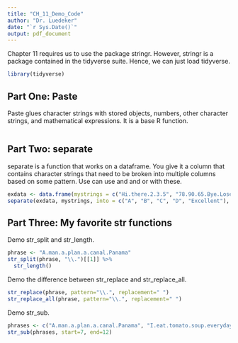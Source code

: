 ---
title: "CH_11_Demo_Code"
author: "Dr. Luedeker"
date: "`r Sys.Date()`"
output: pdf_document
---

Chapter 11 requires us to use the package stringr.  However, stringr is a package contained in the tidyverse suite.  Hence, we can just load tidyverse.

```{r message=FALSE, warning=FALSE}
library(tidyverse)
```

## Part One: Paste

Paste glues character strings with stored objects, numbers, other character strings, and mathematical expressions.  It is a base R function.

```{r}

```

## Part Two: separate

separate is a function that works on a dataframe.  You give it a column that contains character strings that need to be broken into multiple columns based on some pattern.  Use can use and and or with these.

```{r}
exdata <- data.frame(mystrings = c("Hi.there.2.3.5", "78.90.65.Bye.Loser") )
separate(exdata, mystrings, into = c("A", "B", "C", "D", "Excellent"), sep="\\.")

```

## Part Three: My favorite str functions

Demo str_split and str_length.

```{r}
phrase <- "A.man.a.plan.a.canal.Panama"
str_split(phrase, "\\.")[[1]] %>%
  str_length()
```

Demo the difference between str_replace and str_replace_all.
```{r}
str_replace(phrase, pattern="\\.", replacement=" ")
str_replace_all(phrase, pattern="\\.", replacement=" ")
```

Demo str_sub.

```{r}
phrases <- c("A.man.a.plan.a.canal.Panama", "I.eat.tomato.soup.everyday")
str_sub(phrases, start=7, end=12)
```


